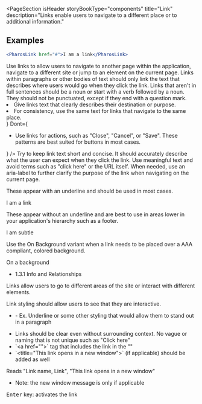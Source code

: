 
<PageSection
  isHeader
  storyBookType="components"
  title="Link"
  description="Links enable users to navigate to a different place or to additional information."
></PageSection>

## Examples

```jsx live
<PharosLink href="#">I am a link</PharosLink>
```

<PageSection topMargin title="Usage">
  Use links to allow users to navigate to another page within the application, navigate to a
  different site or jump to an element on the current page. Links within paragraphs or other bodies
  of text should only link the text that describes where users would go when they click the link.
  Links that aren't in full sentences should be a noun or start with a verb followed by a noun. They
  should not be punctuated, except if they end with a question mark.
</PageSection>

<PageSection topMargin title="Best practices">
  <BestPractices
    Do={
      <ul>
        <li>Give links text that clearly describes their destination or purpose.</li>
        <li>For consistency, use the same text for links that navigate to the same place.</li>
      </ul>
    }
    Dont={
      <ul>
        <li>
          Use links for actions, such as "Close", "Cancel", or "Save". These patterns are best
          suited for buttons in most cases.
        </li>
      </ul>
    }
  />
</PageSection>

<PageSection title="Content guidelines">
  <PageSection subSectionLevel={1} title="Text">
    Try to keep link text short and concise. It should accurately describe what the user can expect
    when they click the link. Use meaningful text and avoid terms such as "click here" or the URL
    itself.
  </PageSection>
  <PageSection subSectionLevel={1} title="Screen reader text">
    When needed, use an aria-label to further clarify the purpose of the link when navigating on the
    current page.
  </PageSection>
</PageSection>

<PageSection title="Variants">
  <PageSection subSectionLevel={1} title="Primary">
    <p>These appear with an underline and should be used in most cases.</p>
    <Canvas>
      <PharosLink href="#">I am a link</PharosLink>
    </Canvas>
  </PageSection>
  <PageSection subSectionLevel={1} title="Subtle">
    <p>
      These appear without an underline and are best to use in areas lower in your application's
      hierarchy such as a footer.
    </p>
    <Canvas>
      <PharosLink href="#" subtle>
        I am subtle
      </PharosLink>
    </Canvas>
  </PageSection>
  <PageSection subSectionLevel={1} title="On background">
    <p>
      Use the On Background variant when a link needs to be placed over a AAA compliant, colored
      background.
    </p>
    <Canvas>
      <PharosLink href="#" onBackground>
        On a background
      </PharosLink>
    </Canvas>
  </PageSection>
</PageSection>

<PageSection title="Accessibility">
  <PageSection subSectionLevel={1} title="Relevant WCAG guidelines">
    <ul>
      <li>
        <PharosLink href="https://www.w3.org/WAI/WCAG21/Understanding/info-and-relationships.html">
          1.3.1 Info and Relationships
        </PharosLink>
      </li>
    </ul>
  </PageSection>
  <PageSection subSectionLevel={1} title="Importance">
    <p>
      Links allow users to go to different areas of the site or interact with different elements.
    </p>
  </PageSection>
  <PageSection subSectionLevel={1} title="Visual expectations">
    <p>Link styling should allow users to see that they are interactive.</p>
    <ul>
      <li>
        - Ex. Underline or some other styling that would allow them to stand out in a paragraph
      </li>
    </ul>
  </PageSection>
  <PageSection subSectionLevel={1} title="Code expectations">
    <ul>
      <li>
        Links should be clear even without surrounding context. No vague or naming that is not
        unique such as "Click here"
      </li>
      <li>`&lt;a href=""&gt;` tag that includes the link in the ""</li>
      <li>
        `&lt;title="This link opens in a new window"&gt;` (if applicable) should be added as well
      </li>
    </ul>
  </PageSection>
  <PageSection subSectionLevel={1} title="Expected actions">
    <PageSection subSectionLevel={2} title="Screen reader">
      <p>Reads "Link name, Link", "This link opens in a new window"</p>
      <ul>
        <li> Note: the new window message is only if applicable</li>
      </ul>
    </PageSection>
    <PageSection subSectionLevel={2} title="Keyboard">
      <kbd>Enter</kbd> key: activates the link
    </PageSection>
  </PageSection>
</PageSection>
